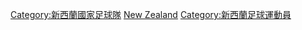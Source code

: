 [[Category:新西蘭國家足球隊|Category:新西蘭國家足球隊]]
[[Category:國家足球隊球員|New Zealand]]
[[Category:新西蘭足球運動員|Category:新西蘭足球運動員]]